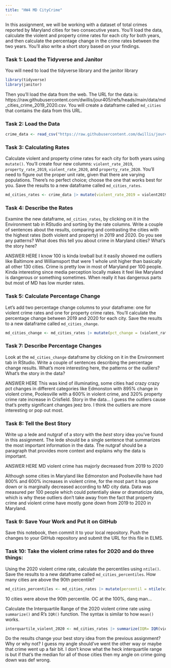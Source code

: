 ```yaml
---
title: "HW4 MD CityCrime"
---
```


In this assignment, we will be working with a dataset of total crimes reported by Maryland cities for two consecutive years. You'll load the data, calculate the violent and property crime rates for each city for both years, and then calculate the percentage change in the crime rates between the two years. You'll also write a short story based on your findings.

### Task 1: Load the Tidyverse and Janitor

You will need to load the tidyverse library and the janitor library

```r
library(tidyverse)
library(janitor)
```

Then you'll load the data from the web. The URL for the data is: https://raw.githubusercontent.com/dwillis/jour405/refs/heads/main/data/md_cities_crime_2019_2020.csv. You will create a dataframe called `md_cities` that contains the data from this URL.

### Task 2: Load the Data

```r
crime_data <- read_csv("https://raw.githubusercontent.com/dwillis/jour405/refs/heads/main/data/md_cities_crime_2019_2020.csv")
```
### Task 3: Calculating Rates

Calculate violent and property crime rates for each city for both years using `mutate()`. You'll create four new columns: `violent_rate_2019`, `property_rate_2019`, `violent_rate_2020`, and `property_rate_2020`. You'll need to figure out the proper unit rate, given that there are varying populations. There's no perfect choice; choose the one that works best for you. Save the results to a new dataframe called `md_cities_rates`.

```r
md_cities_rates <- crime_data |> mutate(violent_rate_2019 = violent2019/pop2019 * 100, property_rate_2019 = property2019/pop2019 * 100, violent_rate_2020 = violent2020/pop2020 * 100, property_rate_2020 = property2020/pop2020 * 100)
```

### Task 4: Describe the Rates

Examine the new dataframe, `md_cities_rates`, by clicking on it in the Environment tab in RStudio and sorting by the rate columns. Write a couple of sentences about the results, comparing and contrasting the cities with the highest rates (both violent and property) in 2019 and 2020. Do you see any patterns? What does this tell you about crime in Maryland cities? What's the story here?

ANSWER HERE
I know 100 is kinda lowball but it easily showed me outliers like Baltimore and Williamsport that were 1 whole unit higher than basically all other 130 cities. Crime is pretty low in most of Maryland per 100 people. Kinda interesting since media perception locally makes it feel like Maryland is dangerous or something sometimes. When really it has dangerous parts but most of MD has low murder rates. 

### Task 5: Calculate Percentage Change

Let's add two percentage change columns to your dataframe: one for violent crime rates and one for property crime rates. You'll calculate the percentage change between 2019 and 2020 for each city. Save the results to a new dataframe called `md_cities_change`.

```r
md_cities_change <- md_cities_rates |> mutate(pct_change = (violent_rate_2020- violent_rate_2019)/violent_rate_2019 * 100, (property_rate_2020- property_rate_2019)/property_rate_2019 *100)
```

### Task 7: Describe Percentage Changes

Look at the `md_cities_change` dataframe by clicking on it in the Environment tab in RStudio. Write a couple of sentences describing the percentage change results. What's more interesting here, the patterns or the outliers? What's the story in the data?

ANSWER HERE
This was kind of illuminating, some cities had crazy crazy pct changes in different categories like Edmonston with 895% change in violent crime, Poolesville with a 600% in violent crime, and 320% property crime rate increase in Crisfield. Story in the data... I guess the outliers cause that's pretty significant changes jeez bro. I think the outliers are more interesting or pop out most.

### Task 8: Tell the Best Story

Write up a lede and nutgraf of a story with the _best_ story idea you've found in this assignment. The lede should be a single sentence that summarizes the most important information in the data. The nutgraf should be a paragraph that provides more context and explains why the data is important.

ANSWER HERE
MD violent crime has majorly decreased from 2019 to 2020

Although some cities in Maryland like Edmonston and Poolseville have had 800% and 600% increases in violent crime, for the most part it has gone down or is marginally decreased according to MD city data. Data was measured per 100 people which could potentially skew or dramaticize data, which is why these outliers don't take away from the fact that property crime and violent crime have mostly gone down from 2019 to 2020 in Maryland. 

### Task 9: Save Your Work and Put it on GitHub

Save this notebook, then commit it to your local repository. Push the changes to your GitHub repository and submit the URL for this file in ELMS.

### Task 10: Take the violent crime rates for 2020 and do three things:

Using the 2020 violent crime rate, calculate the percentiles using `ntile()`. Save the results to a new dataframe called `md_cities_percentiles`. How many cities are above the 90th percentile?
```r
md_cities_percentiles <- md_cities_rates |> mutate(percentil = ntile(violent_rate_2020, 100))
```
10 cities were above the 90th percentile. OC at the 100%, dang man...

Calculate the Interquartile Range of the 2020 violent crime rate using `summarize()` and R's `IQR()` function. The syntax is similar to how `mean()` works.
```r
interquartile_violent_2020 <- md_cities_rates |> summarize(IQR= IQR(violent_rate_2020))
```


Do the results change your best story idea from the previous assignment? Why or why not?
I guess my angle should've went the other way or maybe that crime went up a fair bit. I don't know what the heck interquartile range is but if that's the median for all of those cities then my angle on crime going down was def wrong.
